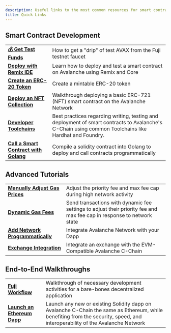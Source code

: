 ```yaml
---
description: Useful links to the most common resources for smart contract development on Avalanche.
title: Quick Links
---
```


## Smart Contract Development

|   |   |
| :------------------------------------------------- | :-------------------------------------------------------------------------------------------------------------------------------------------------- |
| [**💰 Get Test Funds**](/build/dapp/smart-contracts/get-funds-faucet.md)      | How to get a "drip" of test AVAX from the Fuji testnet faucet |
| [**Deploy with Remix IDE**](/build/dapp/smart-contracts/remix-deploy.md)   | Learn how to deploy and test a smart contract on Avalanche using Remix and Core |
| [**Create an ERC-20 Token**](/build/dapp/smart-contracts/erc-20.md)      |  Create a mintable ERC-20 token |
| [**Deploy an NFT Collection**](/build/dapp/smart-contracts/nfts/deploy-collection.md)      |  Walkthrough deploying a basic ERC-721 (NFT) smart contract on the Avalanche Network |
| [**Developer Toolchains**](/build/dapp/smart-contracts/toolchains/hardhat.md)      |  Best practices regarding writing, testing and deployment of smart contracts to Avalanche's C-Chain using common Toolchains like Hardhat and Foundry. |
| [**Call a Smart Contract with Golang**](/build/dapp/smart-contracts/abigen.md)      |  Compile a solidity contract into Golang to deploy and call contracts programmatically |


## Advanced Tutorials  

|   |   |
| :------------------------------------------------- | :-------------------------------------------------------------------------------------------------------------------------------------------------- |
| [**Manually Adjust Gas Prices**](build/dapp/advanced/adjusting-gas-price-during-high-network-activity.md) | Adjust the priority fee and max fee cap during high network activity |
| [**Dynamic Gas Fees**](build/dapp/advanced/sending-transactions-with-dynamic-fees-using-javascript.md) | Send transactions with dynamic fee settings to adjust their priority fee and max fee cap in response to network state |
| [**Add Network Programmatically**](build/dapp/advanced/add-avalanche-programmatically.md) | Integrate Avalanche Network with your Dapp |
| [**Exchange Integration**](build/dapp/advanced/integrate-exchange.md) | Integrate an exchange with the EVM-Compatible Avalanche C-Chain |


## End-to-End Walkthroughs 

|   |   |
| :------------------------------------------------- | :-------------------------------------------------------------------------------------------------------------------------------------------------- |
| [**Fuji Workflow**](/build/dapp/fuji-workflow.md) | Walkthrough of necessary development activities for a bare-bones decentralized application |
| [**Launch an Ethereum Dapp**](/build/dapp/launch-dapp.md) | Launch any new or existing Solidity dapp on Avalanche C-Chain the same as Ethereum, while benefiting from the security, speed, and interoperability of the Avalanche Network|
